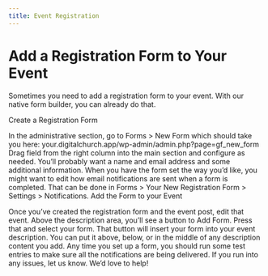 ```yaml
---
title: Event Registration
---
```


# Add a Registration Form to Your Event

Sometimes you need to add a registration form to your event. With our native form builder, you can already do that.

Create a Registration Form

In the administrative section, go to Forms > New Form which should take you here: your.digitalchurch.app/wp-admin/admin.php?page=gf_new_form
Drag field from the right column into the main section and configure as needed. You’ll probably want a name and email address and some additional information.
When you have the form set the way you’d like, you might want to edit how email notifications are sent when a form is completed. That can be done in Forms > Your New Registration Form > Settings > Notifications.
Add the Form to your Event

Once you’ve created the registration form and the event post, edit that event.
Above the description area, you’ll see a button to Add Form. Press that and select your form.
That button will insert your form into your event description. You can put it above, below, or in the middle of any description content you add.
Any time you set up a form, you should run some test entries to make sure all the notifications are being delivered. If you run into any issues, let us know. We’d love to help!